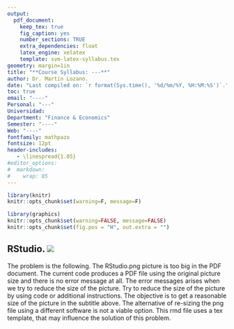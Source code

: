 ```yaml
---
output: 
  pdf_document:
    keep_tex: true
    fig_caption: yes
    number_sections: TRUE
    extra_dependencies: float
    latex_engine: xelatex
    template: svm-latex-syllabus.tex
geometry: margin=1in
title: "**Course Syllabus: ---**"
author: Dr. Martín Lozano.
date: "Last compiled on: `r format(Sys.time(), '%d/%m/%Y, %H:%M:%S')`."
toc: true
email: "----"
Personal: "---"
Universidad:
Department: "Finance & Economics"
Semester: "----"
Web: "----"
fontfamily: mathpazo
fontsize: 12pt
header-includes:
   - \linespread{1.05}
#editor_options: 
#  markdown: 
#    wrap: 85
---
```


```r
library(knitr)
knitr::opts_chunk$set(warning=F, message=F)
```

```r
library(graphics)
knitr::opts_chunk$set(warning=FALSE, message=FALSE)
knitr::opts_chunk$set(fig.pos = "H", out.extra = "")
```

## RStudio. ![](Rstudio.png)

The problem is the following. The RStudio.png picture is too big in the PDF document. The current code produces a PDF file using the original picture size and there is no error message at all. The error messages arises when we try to reduce the size of the picture. Try to reduce the size of the picture by using code or additional instructions. The objective is to get a reasonable size of the picture in the subtitle above. The alternative of re-sizing the png file using a different software is not a viable option. This rmd file uses a tex template, that may influence the solution of this problem. 
